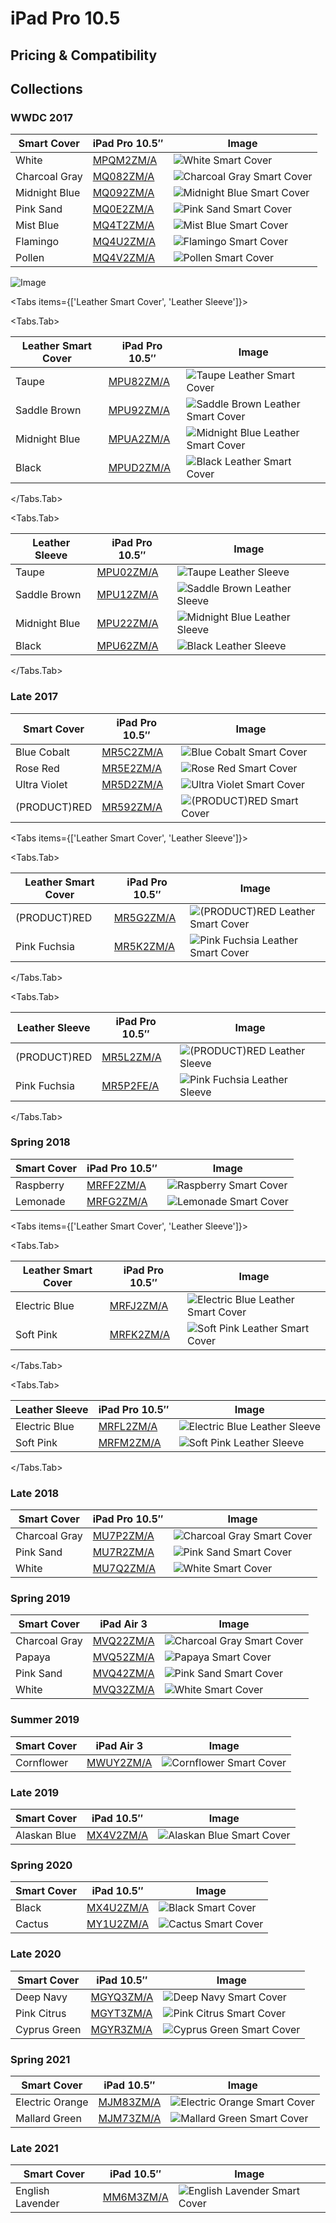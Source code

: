 
# iPad Pro 10.5

## Pricing & Compatibility

## Collections

### WWDC 2017

| Smart Cover   | iPad Pro 10.5″                | Image                                               |
| ------------- | ----------------------------- | --------------------------------------------------- |
| White         | [MPQM2ZM/A](/everycase/MPQM2) | ![White Smart Cover](/everyphone/MPQM2.png)         |
| Charcoal Gray | [MQ082ZM/A](/everycase/MQ082) | ![Charcoal Gray Smart Cover](/everyphone/MQ082.png) |
| Midnight Blue | [MQ092ZM/A](/everycase/MQ092) | ![Midnight Blue Smart Cover](/everyphone/MQ092.png) |
| Pink Sand     | [MQ0E2ZM/A](/everycase/MQ0E2) | ![Pink Sand Smart Cover](/everyphone/MQ0E2.png)     |
| Mist Blue     | [MQ4T2ZM/A](/everycase/MQ4T2) | ![Mist Blue Smart Cover](/everyphone/MQ4T2.png)     |
| Flamingo      | [MQ4U2ZM/A](/everycase/MQ4U2) | ![Flamingo Smart Cover](/everyphone/MQ4U2.png)      |
| Pollen        | [MQ4V2ZM/A](/everycase/MQ4V2) | ![Pollen Smart Cover](/everyphone/MQ4V2.png)        |

![Image](/assets/2017-ipad-pro.jpg)

<Tabs
  items={['Leather Smart Cover', 'Leather Sleeve']}>

<Tabs.Tab>

| Leather Smart Cover | iPad Pro 10.5″                | Image                                                       |
| ------------------- | ----------------------------- | ----------------------------------------------------------- |
| Taupe               | [MPU82ZM/A](/everycase/MPU82) | ![Taupe Leather Smart Cover](/everyphone/MPU82.png)         |
| Saddle Brown        | [MPU92ZM/A](/everycase/MPU92) | ![Saddle Brown Leather Smart Cover](/everyphone/MPU92.png)  |
| Midnight Blue       | [MPUA2ZM/A](/everycase/MPUA2) | ![Midnight Blue Leather Smart Cover](/everyphone/MPUA2.png) |
| Black               | [MPUD2ZM/A](/everycase/MPUD2) | ![Black Leather Smart Cover](/everyphone/MPUD2.png)         |

</Tabs.Tab>

<Tabs.Tab>

| Leather Sleeve | iPad Pro 10.5″                | Image                                                  |
| -------------- | ----------------------------- | ------------------------------------------------------ |
| Taupe          | [MPU02ZM/A](/everycase/MPU02) | ![Taupe Leather Sleeve](/everyphone/MPU02.png)         |
| Saddle Brown   | [MPU12ZM/A](/everycase/MPU12) | ![Saddle Brown Leather Sleeve](/everyphone/MPU12.png)  |
| Midnight Blue  | [MPU22ZM/A](/everycase/MPU22) | ![Midnight Blue Leather Sleeve](/everyphone/MPU22.png) |
| Black          | [MPU62ZM/A](/everycase/MPU62) | ![Black Leather Sleeve](/everyphone/MPU62.png)         |

</Tabs.Tab>
</Tabs>

### Late 2017

| Smart Cover  | iPad Pro 10.5″                | Image                                              |
| ------------ | ----------------------------- | -------------------------------------------------- |
| Blue Cobalt  | [MR5C2ZM/A](/everycase/MR5C2) | ![Blue Cobalt Smart Cover](/everyphone/MR5C2.png)  |
| Rose Red     | [MR5E2ZM/A](/everycase/MR5E2) | ![Rose Red Smart Cover](/everyphone/MR5E2.png)     |
| Ultra Violet | [MR5D2ZM/A](/everycase/MR5D2) | ![Ultra Violet Smart Cover](/everyphone/MR5D2.png) |
| (PRODUCT)RED | [MR592ZM/A](/everycase/MR592) | ![(PRODUCT)RED Smart Cover](/everyphone/MR592.png) |

<Tabs
  items={['Leather Smart Cover', 'Leather Sleeve']}>

<Tabs.Tab>

| Leather Smart Cover | iPad Pro 10.5″                | Image                                                      |
| ------------------- | ----------------------------- | ---------------------------------------------------------- |
| (PRODUCT)RED        | [MR5G2ZM/A](/everycase/MR5G2) | ![(PRODUCT)RED Leather Smart Cover](/everyphone/MR5G2.png) |
| Pink Fuchsia        | [MR5K2ZM/A](/everycase/MR5K2) | ![Pink Fuchsia Leather Smart Cover](/everyphone/MR5K2.png) |

</Tabs.Tab>

<Tabs.Tab>

| Leather Sleeve | iPad Pro 10.5″                | Image                                                 |
| -------------- | ----------------------------- | ----------------------------------------------------- |
| (PRODUCT)RED   | [MR5L2ZM/A](/everycase/MR5L2) | ![(PRODUCT)RED Leather Sleeve](/everyphone/MR5L2.png) |
| Pink Fuchsia   | [MR5P2FE/A](/everycase/MR5P2) | ![Pink Fuchsia Leather Sleeve](/everyphone/MR5P2.png) |

</Tabs.Tab>
</Tabs>

### Spring 2018

| Smart Cover | iPad Pro 10.5″                | Image                                           |
| ----------- | ----------------------------- | ----------------------------------------------- |
| Raspberry   | [MRFF2ZM/A](/everycase/MRFF2) | ![Raspberry Smart Cover](/everyphone/MRFF2.png) |
| Lemonade    | [MRFG2ZM/A](/everycase/MRFG2) | ![Lemonade Smart Cover](/everyphone/MRFG2.png)  |

<Tabs
  items={['Leather Smart Cover', 'Leather Sleeve']}>

<Tabs.Tab>

| Leather Smart Cover | iPad Pro 10.5″                | Image                                                       |
| ------------------- | ----------------------------- | ----------------------------------------------------------- |
| Electric Blue       | [MRFJ2ZM/A](/everycase/MRFJ2) | ![Electric Blue Leather Smart Cover](/everyphone/MRFJ2.png) |
| Soft Pink           | [MRFK2ZM/A](/everycase/MRFK2) | ![Soft Pink Leather Smart Cover](/everyphone/MRFK2.png)     |

</Tabs.Tab>

<Tabs.Tab>

| Leather Sleeve | iPad Pro 10.5″                | Image                                                  |
| -------------- | ----------------------------- | ------------------------------------------------------ |
| Electric Blue  | [MRFL2ZM/A](/everycase/MRFL2) | ![Electric Blue Leather Sleeve](/everyphone/MRFL2.png) |
| Soft Pink      | [MRFM2ZM/A](/everycase/MRFM2) | ![Soft Pink Leather Sleeve](/everyphone/MRFM2.png)     |

</Tabs.Tab>
</Tabs>

### Late 2018

| Smart Cover   | iPad Pro 10.5″                | Image                                               |
| ------------- | ----------------------------- | --------------------------------------------------- |
| Charcoal Gray | [MU7P2ZM/A](/everycase/MU7P2) | ![Charcoal Gray Smart Cover](/everyphone/MU7P2.png) |
| Pink Sand     | [MU7R2ZM/A](/everycase/MU7R2) | ![Pink Sand Smart Cover](/everyphone/MU7R2.png)     |
| White         | [MU7Q2ZM/A](/everycase/MU7Q2) | ![White Smart Cover](/everyphone/MU7Q2.png)         |

### Spring 2019

| Smart Cover   | iPad Air 3                    | Image                                               |
| ------------- | ----------------------------- | --------------------------------------------------- |
| Charcoal Gray | [MVQ22ZM/A](/everycase/MVQ22) | ![Charcoal Gray Smart Cover](/everyphone/MVQ22.png) |
| Papaya        | [MVQ52ZM/A](/everycase/MVQ52) | ![Papaya Smart Cover](/everyphone/MVQ52.png)        |
| Pink Sand     | [MVQ42ZM/A](/everycase/MVQ42) | ![Pink Sand Smart Cover](/everyphone/MVQ42.png)     |
| White         | [MVQ32ZM/A](/everycase/MVQ32) | ![White Smart Cover](/everyphone/MVQ32.png)         |

### Summer 2019

| Smart Cover | iPad Air 3                    | Image                                            |
| ----------- | ----------------------------- | ------------------------------------------------ |
| Cornflower  | [MWUY2ZM/A](/everycase/MWUY2) | ![Cornflower Smart Cover](/everyphone/MWUY2.png) |

### Late 2019

| Smart Cover  | iPad 10.5″                    | Image                                              |
| ------------ | ----------------------------- | -------------------------------------------------- |
| Alaskan Blue | [MX4V2ZM/A](/everycase/MX4V2) | ![Alaskan Blue Smart Cover](/everyphone/MX4V2.png) |

### Spring 2020

| Smart Cover | iPad 10.5″                    | Image                                        |
| ----------- | ----------------------------- | -------------------------------------------- |
| Black       | [MX4U2ZM/A](/everycase/MX4U2) | ![Black Smart Cover](/everyphone/MX4U2.png)  |
| Cactus      | [MY1U2ZM/A](/everycase/MY1U2) | ![Cactus Smart Cover](/everyphone/MY1U2.png) |

### Late 2020

| Smart Cover  | iPad 10.5″                    | Image                                              |
| ------------ | ----------------------------- | -------------------------------------------------- |
| Deep Navy    | [MGYQ3ZM/A](/everycase/MGYQ3) | ![Deep Navy Smart Cover](/everyphone/MGYQ3.png)    |
| Pink Citrus  | [MGYT3ZM/A](/everycase/MGYT3) | ![Pink Citrus Smart Cover](/everyphone/MGYT3.png)  |
| Cyprus Green | [MGYR3ZM/A](/everycase/MGYR3) | ![Cyprus Green Smart Cover](/everyphone/MGYR3.png) |

### Spring 2021

| Smart Cover     | iPad 10.5″                    | Image                                                 |
| --------------- | ----------------------------- | ----------------------------------------------------- |
| Electric Orange | [MJM83ZM/A](/everycase/MJM83) | ![Electric Orange Smart Cover](/everyphone/MJM83.png) |
| Mallard Green   | [MJM73ZM/A](/everycase/MJM73) | ![Mallard Green Smart Cover](/everyphone/MJM73.png)   |

### Late 2021

| Smart Cover      | iPad 10.5″                    | Image                                                  |
| ---------------- | ----------------------------- | ------------------------------------------------------ |
| English Lavender | [MM6M3ZM/A](/everycase/MM6M3) | ![English Lavender Smart Cover](/everyphone/MM6M3.png) |
